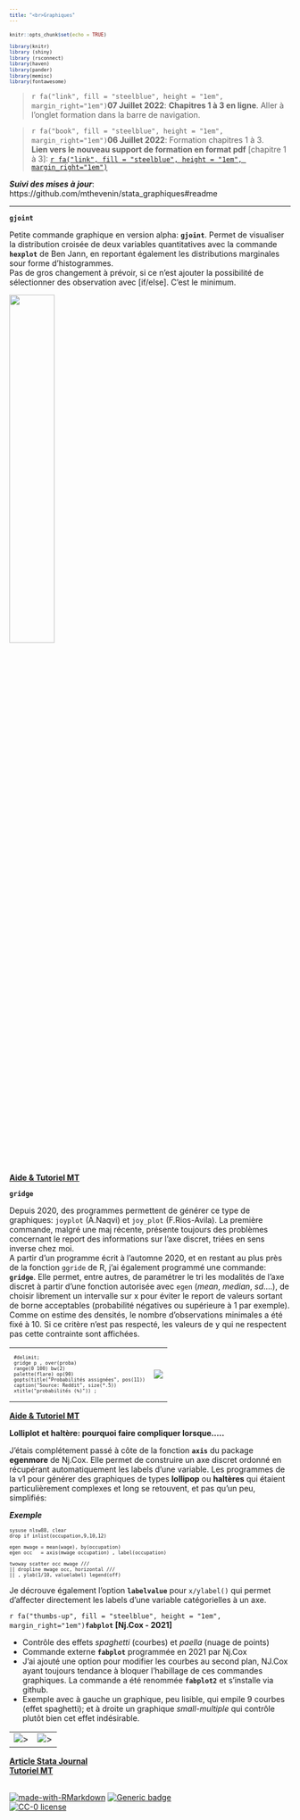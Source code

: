 ---
title: "<br>Graphiques"
---

```{r setup, include=FALSE}
knitr::opts_chunk$set(echo = TRUE)

library(knitr)
library (shiny)
library (rsconnect)
library(haven)
library(pander)
library(memisc)
library(fontawesome)
```

<style>
pre {
  font-size: 10px;
}
</style>


> `r fa("link", fill = "steelblue", height = "1em", margin_right="1em")`**07 Juillet 2022**: **Chapitres 1 à 3 en ligne**. Aller à l'onglet formation dans la barre de navigation. 

> `r fa("book", fill = "steelblue", height = "1em", margin_right="1em")`**06 Juillet 2022**: Formation chapitres 1 à 3.   
**Lien vers le nouveau support de formation en format pdf** [chapitre 1 à 3]: [`r fa("link", fill = "steelblue", height = "1em", margin_right="1em")`](v2_2022_chap123.pdf)  

***Suivi des mises à jour***: https://github.com/mthevenin/stata_graphiques#readme

---



**`gjoint`**  
<div class="alert alert-info">
Petite commande graphique en version alpha: **`gjoint`**. Permet de visualiser la distribution croisée de deux variables quantitatives avec la commande **`hexplot`** de Ben Jann, en reportant également les distributions marginales sour forme d'histogrammes.  
Pas de gros changement à prévoir, si ce n'est ajouter la possibilité de sélectionner des observation avec [if/else]. C'est le minimum.  

![](ressources/gjoint/g1.png){width=40%}

[**Aide & Tutoriel MT**](https://github.com/mthevenin/stata_graphiques/blob/main/ressources/gjoint/Readme.md)
</div>


**`gridge`**  
<div class="alert alert-info">
Depuis 2020, des programmes permettent de générer ce type de graphiques: `joyplot` (A.Naqvi) et `joy_plot` (F.Rios-Avila). La première commande, malgré une maj récente, présente toujours des problèmes concernant le report des informations sur l'axe discret, triées en sens inverse chez moi.   
A partir d'un programme écrit à l'automne 2020, et en restant au plus près de la fonction `ggride` de R, j'ai également programmé une commande: **`gridge`**. Elle permet, entre autres, de paramétrer le tri les modalités de l'axe discret à partir d'une fonction autorisée avec `egen` (*mean*, *median*, *sd*....), de choisir librement un intervalle sur x pour éviter le report de valeurs sortant de borne acceptables (probabilité négatives ou supérieure à 1 par exemple). Comme  on estime des densités, le nombre d'observations minimales a été fixé à 10. Si ce critère n'est pas respecté, les valeurs de y qui ne respectent pas cette contrainte sont affichées.

<table><tr>
<td>
```{}
#delimit;
gridge p , over(proba) 
range(0 100) bw(2) 
palette(flare) op(90)
gopts(title("Probabilités assignées", pos(11))
caption("Source: Reddit", size(*.5)) 
xtitle("probabilités (%)")) ;
```
</td>
<td>![](ressources/gridge/g1.png)</td>
</tr>
</table>
[**Aide & Tutoriel MT**](https://github.com/mthevenin/stata_graphiques/blob/main/ressources/gridge/Readme.md)
</div>



**Lolliplot et haltère: pourquoi faire compliquer lorsque.....**  
<div class="alert alert-info">
J'étais complétement passé à côte de la fonction **`axis`** du package **egenmore** de Nj.Cox. Elle permet de construire un axe discret ordonné en récupérant automatiquement les labels d'une variable. Les programmes de la v1 pour générer des
graphiques de types **lollipop** ou **haltères** qui étaient particulièrement complexes et long se retouvent, et pas qu'un peu, simplifiés:  

***Exemple***
```{}
sysuse nlsw88, clear
drop if inlist(occupation,9,10,12) 

egen mwage = mean(wage), by(occupation)
egen occ   = axis(mwage occupation) , label(occupation)

twoway scatter occ mwage ///
|| dropline mwage occ, horizontal ///
|| , ylab(1/10, valuelabel) legend(off)
```

Je décrouve également l'option **`labelvalue`** pour `x/ylabel()` qui permet d'affecter directement les labels d'une variable catégorielles à un axe. 
</div>


`r fa("thumbs-up", fill = "steelblue", height = "1em", margin_right="1em")`**`fabplot` [Nj.Cox - 2021]**  
<div class="alert alert-info">
* Contrôle des effets *spaghetti* (courbes) et *paella* (nuage de points)
* Commande externe **`fabplot`** programmée en 2021 par Nj.Cox
* J'ai ajouté une option pour modifier les courbes au second plan, NJ.Cox ayant toujours tendance à bloquer l'habillage de ces commandes graphiques. La commande a été renommée **`fabplot2`** et s'installe via github.
* Exemple avec à gauche un graphique, peu lisible, qui empile 9 courbes (effet spaghetti); et à droite un graphique *small-multiple* qui contrôle plutôt bien cet effet indésirable.

<table><tr><td>![](ressources/fabplot/g1.png)></td><td>![](ressources/fabplot/g2.png)></td></tr></table>  

[**Article Stata Journal**](https://journals.sagepub.com/doi/full/10.1177/1536867X211025838)  
[**Tutoriel MT**](https://github.com/mthevenin/stata_graphiques/blob/main/ressources/fabplot/Readme.md)
</div>

<br>
[![made-with-RMarkdown](https://img.shields.io/badge/Made%20with-Markdown-1f425f.svg)](https://rmarkdown.rstudio.com/)
[![Generic badge](https://img.shields.io/badge/<Stata SE>-<v17>-<COLOR>.svg)](https://www.stata.com/)  
[![CC-0 license](https://img.shields.io/badge/License-CC--0-blue.svg)](https://creativecommons.org/licenses/by-nd/4.0)





